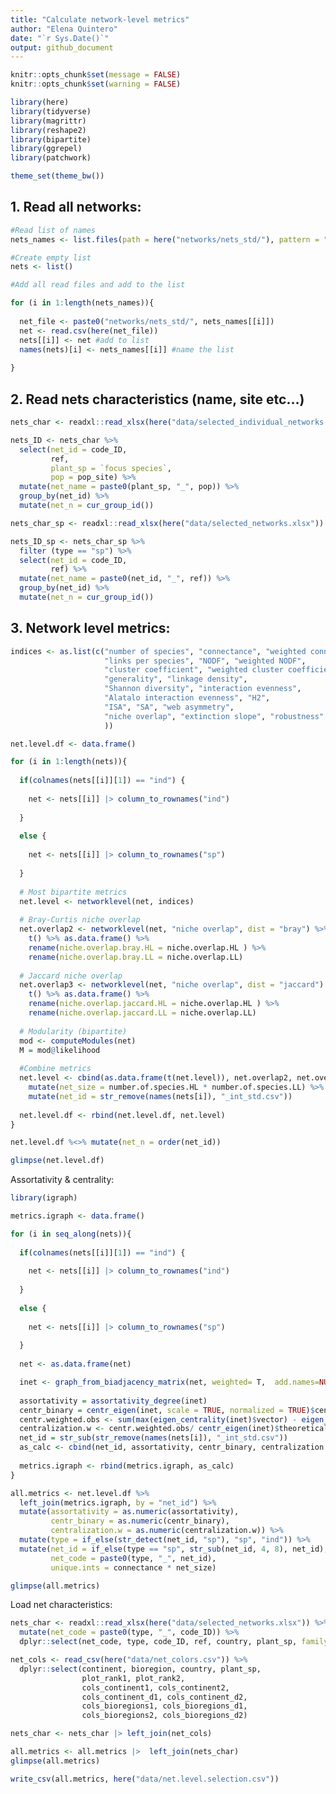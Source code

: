 ```yaml
---
title: "Calculate network-level metrics"
author: "Elena Quintero"
date: "`r Sys.Date()`"
output: github_document
---
```



```r
knitr::opts_chunk$set(message = FALSE)
knitr::opts_chunk$set(warning = FALSE)
```


```r
library(here)
library(tidyverse)
library(magrittr)
library(reshape2)
library(bipartite)
library(ggrepel)
library(patchwork)

theme_set(theme_bw())
```

## 1. Read all networks:

```r
#Read list of names
nets_names <- list.files(path = here("networks/nets_std/"), pattern = "_int")

#Create empty list
nets <- list()

#Add all read files and add to the list

for (i in 1:length(nets_names)){
  
  net_file <- paste0("networks/nets_std/", nets_names[[i]])
  net <- read.csv(here(net_file))
  nets[[i]] <- net #add to list
  names(nets)[i] <- nets_names[[i]] #name the list
  
}
```

## 2. Read nets characteristics (name, site etc...)

```r
nets_char <- readxl::read_xlsx(here("data/selected_individual_networks.xlsx"))

nets_ID <- nets_char %>%
  select(net_id = code_ID,
         ref,
         plant_sp = `focus species`,
         pop = pop_site) %>%
  mutate(net_name = paste0(plant_sp, "_", pop)) %>%
  group_by(net_id) %>%
  mutate(net_n = cur_group_id())
```

```r
nets_char_sp <- readxl::read_xlsx(here("data/selected_networks.xlsx"))

nets_ID_sp <- nets_char_sp %>% 
  filter (type == "sp") %>%
  select(net_id = code_ID,
         ref) %>%
  mutate(net_name = paste0(net_id, "_", ref)) %>%
  group_by(net_id) %>%
  mutate(net_n = cur_group_id())
```


## 3. Network level metrics:

```r
indices <- as.list(c("number of species", "connectance", "weighted connectance", 
                     "links per species", "NODF", "weighted NODF",
                     "cluster coefficient", "weighted cluster coefficient", 
                     "generality", "linkage density", 
                     "Shannon diversity", "interaction evenness", 
                     "Alatalo interaction evenness", "H2", 
                     "ISA", "SA", "web asymmetry",
                     "niche overlap", "extinction slope", "robustness"
                     ))
```

```r
net.level.df <- data.frame()

for (i in 1:length(nets)){
  
  if(colnames(nets[[i]][1]) == "ind") {
    
    net <- nets[[i]] |> column_to_rownames("ind")
    
  }
  
  else {
    
    net <- nets[[i]] |> column_to_rownames("sp")
     
  }
  
  # Most bipartite metrics
  net.level <- networklevel(net, indices)
  
  # Bray-Curtis niche overlap
  net.overlap2 <- networklevel(net, "niche overlap", dist = "bray") %>% 
    t() %>% as.data.frame() %>%
    rename(niche.overlap.bray.HL = niche.overlap.HL ) %>%
    rename(niche.overlap.bray.LL = niche.overlap.LL)
  
  # Jaccard niche overlap
  net.overlap3 <- networklevel(net, "niche overlap", dist = "jaccard") %>%
    t() %>% as.data.frame() %>%
    rename(niche.overlap.jaccard.HL = niche.overlap.HL ) %>%
    rename(niche.overlap.jaccard.LL = niche.overlap.LL)
 
  # Modularity (bipartite)
  mod <- computeModules(net)
  M = mod@likelihood
  
  #Combine metrics
  net.level <- cbind(as.data.frame(t(net.level)), net.overlap2, net.overlap3, M = M) %>%
    mutate(net_size = number.of.species.HL * number.of.species.LL) %>%
    mutate(net_id = str_remove(names(nets[i]), "_int_std.csv"))
  
  net.level.df <- rbind(net.level.df, net.level)
}

net.level.df %<>% mutate(net_n = order(net_id))

glimpse(net.level.df)
```

Assortativity & centrality:

```r
library(igraph)

metrics.igraph <- data.frame()

for (i in seq_along(nets)){
  
  if(colnames(nets[[i]][1]) == "ind") {
    
    net <- nets[[i]] |> column_to_rownames("ind")
    
  }
  
  else {
    
    net <- nets[[i]] |> column_to_rownames("sp")
     
  }
  
  net <- as.data.frame(net)

  inet <- graph_from_biadjacency_matrix(net, weighted= T,  add.names=NULL)
  
  assortativity = assortativity_degree(inet)
  centr_binary = centr_eigen(inet, scale = TRUE, normalized = TRUE)$centralization
  centr.weighted.obs <- sum(max(eigen_centrality(inet)$vector) - eigen_centrality(inet)$vector)
  centralization.w <- centr.weighted.obs/ centr_eigen(inet)$theoretical_max
  net_id = str_sub(str_remove(names(nets[i]), "_int_std.csv"))
  as_calc <- cbind(net_id, assortativity, centr_binary, centralization.w)
  
  metrics.igraph <- rbind(metrics.igraph, as_calc)
}
```


```r
all.metrics <- net.level.df %>%
  left_join(metrics.igraph, by = "net_id") %>%
  mutate(assortativity = as.numeric(assortativity),
         centr_binary = as.numeric(centr_binary),
         centralization.w = as.numeric(centralization.w)) %>%
  mutate(type = if_else(str_detect(net_id, "sp"), "sp", "ind")) %>%
  mutate(net_id = if_else(type == "sp", str_sub(net_id, 4, 8), net_id),
         net_code = paste0(type, "_", net_id),
         unique.ints = connectance * net_size)

glimpse(all.metrics)
```

Load net characteristics:

```r
nets_char <- readxl::read_xlsx(here("data/selected_networks.xlsx")) %>%
  mutate(net_code = paste0(type, "_", code_ID)) %>%
  dplyr::select(net_code, type, code_ID, ref, country, plant_sp, family = `focus family`)

net_cols <- read_csv(here("data/net_colors.csv")) %>%
  dplyr::select(continent, bioregion, country, plant_sp, 
                plot_rank1, plot_rank2,
                cols_continent1, cols_continent2, 
                cols_continent_d1, cols_continent_d2, 
                cols_bioregions1, cols_bioregions_d1,
                cols_bioregions2, cols_bioregions_d2)

nets_char <- nets_char |> left_join(net_cols)
```

```r
all.metrics <- all.metrics |>  left_join(nets_char)
glimpse(all.metrics)

write_csv(all.metrics, here("data/net.level.selection.csv"))
```

